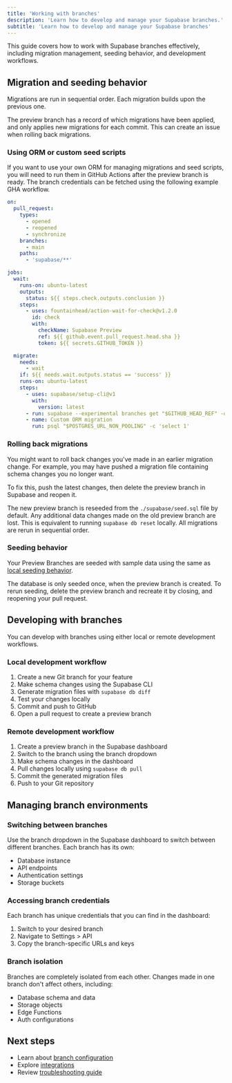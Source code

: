 ```yaml
---
title: 'Working with branches'
description: 'Learn how to develop and manage your Supabase branches.'
subtitle: 'Learn how to develop and manage your Supabase branches'
---
```


This guide covers how to work with Supabase branches effectively, including migration management, seeding behavior, and development workflows.

## Migration and seeding behavior

Migrations are run in sequential order. Each migration builds upon the previous one.

The preview branch has a record of which migrations have been applied, and only applies new migrations for each commit. This can create an issue when rolling back migrations.

### Using ORM or custom seed scripts

If you want to use your own ORM for managing migrations and seed scripts, you will need to run them in GitHub Actions after the preview branch is ready. The branch credentials can be fetched using the following example GHA workflow.

```yaml
on:
  pull_request:
    types:
      - opened
      - reopened
      - synchronize
    branches:
      - main
    paths:
      - 'supabase/**'

jobs:
  wait:
    runs-on: ubuntu-latest
    outputs:
      status: ${{ steps.check.outputs.conclusion }}
    steps:
      - uses: fountainhead/action-wait-for-check@v1.2.0
        id: check
        with:
          checkName: Supabase Preview
          ref: ${{ github.event.pull_request.head.sha }}
          token: ${{ secrets.GITHUB_TOKEN }}

  migrate:
    needs:
      - wait
    if: ${{ needs.wait.outputs.status == 'success' }}
    runs-on: ubuntu-latest
    steps:
      - uses: supabase/setup-cli@v1
        with:
          version: latest
      - run: supabase --experimental branches get "$GITHUB_HEAD_REF" -o env >> $GITHUB_ENV
      - name: Custom ORM migration
        run: psql "$POSTGRES_URL_NON_POOLING" -c 'select 1'
```

### Rolling back migrations

You might want to roll back changes you've made in an earlier migration change. For example, you may have pushed a migration file containing schema changes you no longer want.

To fix this, push the latest changes, then delete the preview branch in Supabase and reopen it.

The new preview branch is reseeded from the `./supabase/seed.sql` file by default. Any additional data changes made on the old preview branch are lost. This is equivalent to running `supabase db reset` locally. All migrations are rerun in sequential order.

### Seeding behavior

Your Preview Branches are seeded with sample data using the same as [local seeding behavior](/docs/guides/local-development/seeding-your-database).

The database is only seeded once, when the preview branch is created. To rerun seeding, delete the preview branch and recreate it by closing, and reopening your pull request.

## Developing with branches

You can develop with branches using either local or remote development workflows.

### Local development workflow

1. Create a new Git branch for your feature
2. Make schema changes using the Supabase CLI
3. Generate migration files with `supabase db diff`
4. Test your changes locally
5. Commit and push to GitHub
6. Open a pull request to create a preview branch

### Remote development workflow

1. Create a preview branch in the Supabase dashboard
2. Switch to the branch using the branch dropdown
3. Make schema changes in the dashboard
4. Pull changes locally using `supabase db pull`
5. Commit the generated migration files
6. Push to your Git repository

## Managing branch environments

### Switching between branches

Use the branch dropdown in the Supabase dashboard to switch between different branches. Each branch has its own:
- Database instance
- API endpoints
- Authentication settings
- Storage buckets

### Accessing branch credentials

Each branch has unique credentials that you can find in the dashboard:

1. Switch to your desired branch
2. Navigate to Settings > API
3. Copy the branch-specific URLs and keys

### Branch isolation

Branches are completely isolated from each other. Changes made in one branch don't affect others, including:
- Database schema and data
- Storage objects
- Edge Functions
- Auth configurations

## Next steps

- Learn about [branch configuration](/docs/guides/deployment/branching/configuration)
- Explore [integrations](/docs/guides/deployment/branching/integrations)
- Review [troubleshooting guide](/docs/guides/deployment/branching/troubleshooting)
